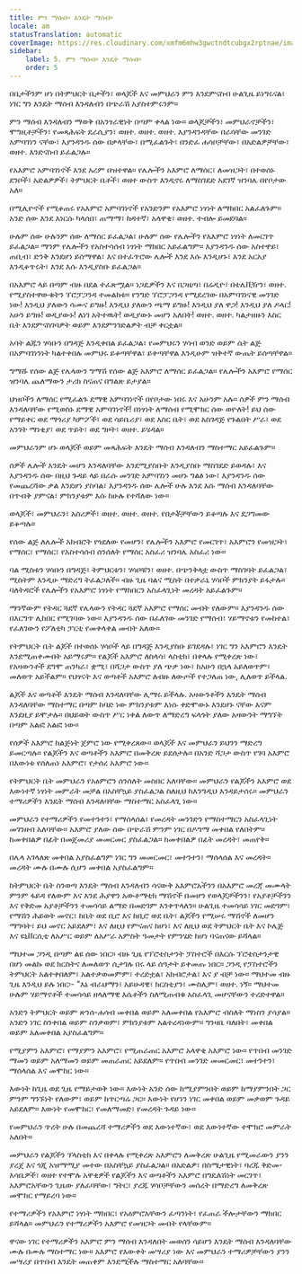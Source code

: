 ```yaml
---
title: ምን ማሰብ። እንዴት ማሰብ።
locale: am
statusTranslation: automatic
coverImage: https://res.cloudinary.com/xmfm6mhw3gwctndtcubgx2rptnae/image/upload/v1740337243/small_cover_educacion_fundamental_a051170f1c.webp
sidebar:
    label: 5. ምን ማሰብ። እንዴት ማሰብ።
    order: 5
---
```

በቤታችንም ሆነ በትምህርት ቤታችን፣ ወላጆች እና መምህራን ምን እንደምናስብ ሁልጊዜ ይነግሩናል፣ ነገር ግን እንዴት ማሰብ እንዳለብን በጭራሽ አያስተምሩንም።

ምን ማሰብ እንዳለብን ማወቅ በአንፃራዊነት በጣም ቀላል ነው። ወላጆቻችን፣ መምህራኖቻችን፣ ሞግዚቶቻችን፣ የመጻሕፍት ደራሲያን፣ ወዘተ. ወዘተ. ወዘተ. እያንዳንዳቸው በራሳቸው መንገድ አምባገነን ናቸው፣ እያንዳንዱ ሰው በቃላቸው፣ በሚፈልጉት፣ በንድፈ ሐሳቦቻቸው፣ በአድልዎቻቸው፣ ወዘተ. እንድናስብ ይፈልጋሉ።

የአእምሮ አምባገነኖች እንደ አረም በዝተዋል። የሌሎችን አእምሮ ለማሰር፣ ለመዝጋት፣ በተወሰኑ ደንቦች፣ አድልዎዎች፣ ትምህርት ቤቶች፣ ወዘተ ውስጥ እንዲኖሩ ለማስገደድ አደገኛ ዝንባሌ በየቦታው አለ።

በሚሊዮኖች የሚቆጠሩ የአእምሮ አምባገነኖች የአንድንም የአእምሮ ነፃነት ለማክበር አልፈለጉም። አንድ ሰው እንደ እነርሱ ካላሰበ፣ ጠማማ፣ ከዳተኛ፣ አላዋቂ፣ ወዘተ. ተብሎ ይመደባል።

ሁሉም ሰው ሁሉንም ሰው ለማሰር ይፈልጋል፣ ሁሉም ሰው የሌሎችን የአእምሮ ነፃነት ለመርገጥ ይፈልጋል። ማንም የሌሎችን የአስተሳሰብ ነፃነት ማክበር አይፈልግም። እያንዳንዱ ሰው አስተዋይ፣ ጠቢብ፣ ድንቅ እንደሆነ ይሰማዋል፣ እና በተፈጥሮው ሌሎች እንደ እሱ እንዲሆኑ፣ እንደ አርአያ እንዲቆጥሩት፣ እንደ እሱ እንዲያስቡ ይፈልጋል።

በአእምሮ ላይ በጣም ብዙ በደል ተፈጽሟል። ነጋዴዎችን እና በጋዜጣ፣ በሬዲዮ፣ በቴሌቪዥን፣ ወዘተ. የሚያስተዋውቁትን ፕሮፓጋንዳ ተመልከቱ። የንግድ ፕሮፓጋንዳ የሚደረገው በአምባገነናዊ መንገድ ነው! እንዲህ ያለውን ሳሙና ይግዙ! እንዲህ ያለውን ጫማ ይግዙ! እንዲህ ያለ ዋጋ! እንዲህ ያለ ዶላር! አሁን ይግዙ! ወዲያውኑ! ለነገ አትተዉት! ወዲያውኑ መሆን አለበት! ወዘተ. ወዘተ. ካልታዘዙን እስር ቤት እንደምናስገባዎት ወይም እንደምንገድልዎት ብቻ ቀርቷል።

አባት ልጁን ሃሳቡን በግዳጅ እንዲቀበል ይፈልጋል፣ የመምህሩን ሃሳብ ወንድ ወይም ሴት ልጅ በአምባገነንነት ካልተቀበሉ መምህሩ ይቆጣቸዋል፣ ይቀጣቸዋል እንዲሁም ዝቅተኛ ውጤት ይሰጣቸዋል።

ግማሹ የሰው ልጅ የሌላውን ግማሽ የሰው ልጅ አእምሮ ለማሰር ይፈልጋል። የሌሎችን አእምሮ የማሰር ዝንባሌ ጨለማውን ታሪክ ስናጠና በግልጽ ይታያል።

ህዝቦችን ለማሰር የሚፈልጉ ደማዊ አምባገነኖች በየቦታው ነበሩ እና አሁንም አሉ። ሰዎች ምን ማሰብ እንዳለባቸው የሚወስኑ ደማዊ አምባገነኖች! በነፃነት ለማሰብ የሚሞክር ሰው ወዮለት! ይህ ሰው የማይቀር ወደ ማጎሪያ ካምፖች፣ ወደ ሳይቤሪያ፣ ወደ እስር ቤት፣ ወደ አስገዳጅ የጉልበት ሥራ፣ ወደ አንገት ማነቂያ፣ ወደ ጥይት፣ ወደ ግዞት፣ ወዘተ. ይሄዳል።

መምህራንም ሆኑ ወላጆች ወይም መጻሕፍት እንዴት ማሰብ እንዳለብን ማስተማር አይፈልጉም።

ሰዎች ሌሎች እንዴት መሆን እንዳለባቸው እንደሚያስቡት እንዲያስቡ ማስገደድ ይወዳሉ፣ እና እያንዳንዱ ሰው በዚህ ጉዳይ ላይ በራሱ መንገድ አምባገነን መሆኑ ግልፅ ነው፣ እያንዳንዱ ሰው የመጨረሻው ቃል እንደሆነ ያስባል፣ እያንዳንዱ ሰው ሌሎች ሁሉ እንደ እሱ ማሰብ እንዳለባቸው በጥብቅ ያምናል፣ ምክንያቱም እሱ ከሁሉ የተሻለው ነው።

ወላጆች፣ መምህራን፣ አሰሪዎች፣ ወዘተ. ወዘተ. ወዘተ. የበታቾቻቸውን ይቆጣሉ እና ደጋግመው ይቆጣሉ።

የሰው ልጅ ለሌሎች አክብሮት የጎደለው የመሆን፣ የሌሎችን አእምሮ የመርገጥ፣ አእምሮን የመዝጋት፣ የማሰር፣ የማሰር፣ የአስተሳሰብ ሰንሰለት የማሰር አስፈሪ ዝንባሌ አስፈሪ ነው።

ባል ሚስቱን ሃሳቡን በግዳጅ፣ ትምህርቱን፣ ሃሳቦቹን፣ ወዘተ. በጭንቅላቷ ውስጥ ማስገባት ይፈልጋል፣ ሚስትም እንዲሁ ማድረግ ትፈልጋለች። ብዙ ጊዜ ባልና ሚስት በተቃራኒ ሃሳቦች ምክንያት ይፋታሉ። ባለትዳሮች የሌሎችን የአእምሮ ነፃነት የማክበርን አስፈላጊነት መረዳት አይፈልጉም።

ማንኛውም የትዳር ጓደኛ የሌላውን የትዳር ጓደኛ አእምሮ የማሰር መብት የለውም። እያንዳንዱ ሰው በእርግጥ ሊከበር የሚገባው ነው። እያንዳንዱ ሰው በፈለገው መንገድ የማሰብ፣ ሃይማኖቱን የመከተል፣ የፈለገውን የፖለቲካ ፓርቲ የመቀላቀል መብት አለው።

የትምህርት ቤት ልጆች በተወሰኑ ሃሳቦች ላይ በግዳጅ እንዲያስቡ ይገደዳሉ፣ ነገር ግን አእምሮን እንዴት እንደሚጠቀሙበት አይማሩም። የልጆች አእምሮ ለስላሳ፣ ላስቲክ፣ በቀላሉ የሚቀረጽ ነው፣ የአዛውንቶች ደግሞ ጠንካራ፣ ቋሚ፣ በሻጋታ ውስጥ ያለ ጭቃ ነው፣ ከአሁን በኋላ አይለወጥም፣ መለወጥ አይችልም። የህፃናት እና ወጣቶች አእምሮ ለብዙ ለውጦች የተጋለጠ ነው, ሊለወጥ ይችላል.

ልጆች እና ወጣቶች እንዴት ማሰብ እንዳለባቸው ሊማሩ ይችላሉ. አዛውንቶችን እንዴት ማሰብ እንዳለባቸው ማስተማር በጣም ከባድ ነው ምክንያቱም እነሱ ቀድሞውኑ እንደሆኑ ናቸው እናም እንደዚያ ይሞታሉ። በህይወት ውስጥ ሥር ነቀል ለውጥ ለማድረግ ፍላጎት ያለው አዛውንት ማግኘት በጣም አልፎ አልፎ ነው።

የሰዎች አእምሮ ከልጅነት ጀምሮ ነው የሚቀረጸው። ወላጆች እና መምህራን ይህንን ማድረግ ይመርጣሉ። የልጆችን እና ወጣቶችን አእምሮ በመቅረጽ ይደሰታሉ። በአንድ ሻጋታ ውስጥ የገባ አእምሮ በእውነቱ የሰለጠነ አእምሮ፣ የታሰረ አእምሮ ነው።

የትምህርት ቤት መምህራን የአዕምሮን ሰንሰለት መስበር አለባቸው። መምህራን የልጆችን አእምሮ ወደ እውነተኛ ነፃነት መምራት መቻል በአስቸኳይ ያስፈልጋል ስለዚህ ከእንግዲህ እንዳይታሰሩ። መምህራን ተማሪዎችን እንዴት ማሰብ እንዳለባቸው ማስተማር አስፈላጊ ነው።

መምህራን የተማሪዎችን የመተንተን፣ የማሰላሰል፣ የመረዳት መንገድን የማስተማርን አስፈላጊነት መገንዘብ አለባቸው። አእምሮ ያለው ሰው በጭራሽ ምንም ነገር በዶግማ መቀበል የለበትም። ከመቀበልዎ በፊት በመጀመሪያ መመርመር ያስፈልጋል። ከመቀበልዎ በፊት መረዳት፣ መጠየቅ።

በሌላ አገላለጽ መቀበል አያስፈልግም ነገር ግን መመርመር፣ መተንተን፣ ማሰላሰል እና መረዳት። መረዳት ሙሉ በሙሉ ሲሆን መቀበል አያስፈልግም።

ከትምህርት ቤት ስንወጣ እንዴት ማሰብ እንዳለብን ሳናውቅ አእምሮአችንን በአእምሮ መረጃ መሙላት ምንም ፋይዳ የለውም እና እንደ ሕያዋን አውቶማቲክ ማሽኖች በመሆን የወላጆቻችንን፣ የአያቶቻችንን እና የቅድመ አያቶቻችንን ተመሳሳይ ልማድ በመድገም እንቀጥላለን። ሁልጊዜ ተመሳሳይ ነገር መድገም፣ የማሽን ሕይወት መኖር፣ ከቤት ወደ ቢሮ እና ከቢሮ ወደ ቤት፣ ልጆችን የሚሠሩ ማሽኖች ለመሆን ማግባት፣ ይህ መኖር አይደለም፣ እና ለዚህ የምናጠና ከሆነ፣ እና ለዚህ ወደ ትምህርት ቤት እና ኮሌጅ እና ዩኒቨርሲቲ ለአሥር ወይም ለአሥራ አምስት ዓመታት የምንሄድ ከሆነ ባናጠናው ይሻላል።

ማህተመ ጋንዲ በጣም ልዩ ሰው ነበር። ብዙ ጊዜ የፕሮቴስታንት ፓስተሮች በእርሱ ፕሮቴስታንታዊ በሆነ መልኩ ወደ ክርስትና ለመለወጥ ሲታገሉ በሩ ላይ ሰዓታት ይቀመጡ ነበር። ጋንዲ የፓስተሮችን ትምህርት አልተቀበለም፣ አልተቃወመምም፣ ተረድቷል፣ አክብሮታል፣ እና ያ ብቻ ነው። ማህተመ ብዙ ጊዜ እንዲህ ይሉ ነበር፡- "እኔ ብራህማን፣ አይሁዳዊ፣ ክርስቲያን፣ ሙስሊም፣ ወዘተ. ነኝ። ማህተመ ሁሉም ሃይማኖቶች ተመሳሳይ ዘላለማዊ እሴቶችን ስለሚጠብቁ አስፈላጊ መሆናቸውን ተረድተዋል።

አንድን ትምህርት ወይም ጽንሰ-ሐሳብ መቀበል ወይም አለመቀበል የአእምሮ ብስለት ማነስን ያሳያል። አንድን ነገር ስንቀበል ወይም ስንቃወም፣ ምክንያቱም አልተረዳነውም። ግንዛቤ ባለበት፣ መቀበል ወይም አለመቀበል አያስፈልግም።

የሚያምን አእምሮ፣ የማያምን አእምሮ፣ የሚጠራጠር አእምሮ አላዋቂ አእምሮ ነው። የጥበብ መንገድ ማመን ወይም አለማመን ወይም መጠራጠር አይደለም። የጥበብ መንገድ መመርመር፣ መተንተን፣ ማሰላሰል እና መሞከር ነው።

እውነት ከጊዜ ወደ ጊዜ የማይታወቅ ነው። እውነት አንድ ሰው ከሚያምንበት ወይም ከማያምንበት ጋር ምንም ግንኙነት የለውም፣ ወይም ከጥርጣሬ ጋር። እውነት የሆነን ነገር መቀበል ወይም መቃወም ጉዳይ አይደለም። እውነት የመሞከር፣ የመለማመድ፣ የመረዳት ጉዳይ ነው።

የመምህራን ጥረት ሁሉ በመጨረሻ ተማሪዎችን ወደ እውነተኛው፣ ወደ እውነተኛው ተሞክሮ መምራት አለበት።

መምህራን የልጆችን ፕላስቲክ እና በቀላሉ የሚቀረጽ አእምሮን ለመቅረጽ ሁልጊዜ የሚመራውን ያንን ያረጀ እና ጎጂ አዝማሚያ መተው በአስቸኳይ ያስፈልጋል። በአድልዎ፣ በስሜታዊነት፣ ባረጁ ቅድመ-እሳቤዎች፣ ወዘተ የተሞሉ አዋቂዎች የልጆችን እና ወጣቶችን አእምሮ በግዴለሽነት መርገጥ፣ አእምሮአቸውን ጊዜው ያለፈባቸው፣ ግትር፣ ያረጁ ሃሳቦቻቸውን መሰረት በማድረግ ለመቅረጽ መሞከር የማይረባ ነው።

የተማሪዎችን የአእምሮ ነፃነት ማክበር፣ የአዕምሮአቸውን ፈጣንነት፣ የፈጠራ ችሎታቸውን ማክበር ይሻላል። መምህራን የተማሪዎችን አእምሮ የመዝጋት መብት የላቸውም።

ዋናው ነገር የተማሪዎችን አእምሮ ምን ማሰብ እንዳለበት መወሰን ሳይሆን እንዴት ማሰብ እንዳለባቸው ሙሉ በሙሉ ማስተማር ነው። አእምሮ የእውቀት መሣሪያ ነው እና መምህራን ተማሪዎቻቸውን ያንን መሣሪያ በጥበብ እንዴት መጠቀም እንደሚችሉ ማስተማር አለባቸው።

